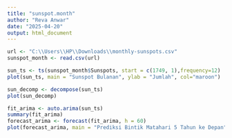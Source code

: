 ---
title: "sunspot.month"
author: "Reva Anwar"
date: "2025-04-20"
output: html_document
---

```{r}
url <- "C:\\Users\\HP\\Downloads\\monthly-sunspots.csv"
sunspot_month <- read.csv(url)
```

```{r}
sun_ts <- ts(sunspot_month$Sunspots, start = c(1749, 1),frequency=12)
plot(sun_ts, main = "Sunspot Bulanan", ylab = "Jumlah", col="maroon")
```
```{r}
sun_decomp <- decompose(sun_ts)
plot(sun_decomp)
```

```{r}
fit_arima <- auto.arima(sun_ts)
summary(fit_arima)
forecast_arima <- forecast(fit_arima, h = 60)
plot(forecast_arima, main = "Prediksi Bintik Matahari 5 Tahun ke Depan", ylab = "Jumlah Sunspot")
```
